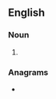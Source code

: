 ==English==

===Noun===
{{head|en|noun plural form}}

# {{plural of|tufter|lang=en}}

===Anagrams===
* {{anagrams|en|a=efrsttu|futrets|futters}}